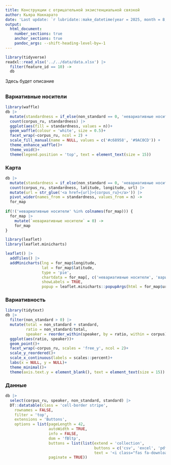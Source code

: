 ```yaml
---
title: Конструкции с отрицательной экзистенциальной связкой
author: Кьяра Наккарато
date: 'Last update: `r lubridate::make_datetime(year = 2025, month = 8, day = 19)`'
output:
  html_document:
    number_sections: true
    anchor_sections: true
    pandoc_args: --shift-heading-level-by=-1
---
```


```r
library(tidyverse)
readxl::read_xlsx('../../data/data.xlsx') |> 
  filter(feature_id == 10) ->
  db
```

Здесь будет описание

##

::: {.panel-tabset}

### Вариативные носители

```r
library(waffle)
db |> 
  mutate(standardness = if_else(non_standard == 0, 'невариативные носители', 'вариативные носители')) |> 
  count(corpus_ru, standardness) |> 
  ggplot(aes(fill = standardness, values = n))+
  geom_waffle(colour = 'white', size = 0.5)+
  facet_wrap(~corpus_ru, ncol = 2) +
  scale_fill_manual(name = NULL, values = c('#c68958', '#9AC0CD')) +
  theme_enhance_waffle()+
  theme_void()+
  theme(legend.position = 'top', text = element_text(size = 15))
```

### Карта

```r
db |> 
  mutate(standardness = if_else(non_standard == 0, 'невариативные носители', 'вариативные носители')) |> 
  count(corpus_ru, standardness, latitude, longitude, url) |> 
  mutate(url = str_glue('<a href={url}>{corpus_ru}</a>')) |> 
  pivot_wider(names_from = standardness, values_from = n) ->
  for_map
  
if(!('невариативные носители' %in% colnames(for_map))) {
  for_map |> 
    mutate(`невариативные носители` = 0) ->
    for_map
}

library(leaflet)
library(leaflet.minicharts)

leaflet() |> 
  addTiles() |> 
  addMinicharts(lng = for_map$longitude, 
                lat = for_map$latitude,
                type = 'pie',
                chartdata = for_map[, c('невариативные носители', 'вариативные носители')],
                showLabels = TRUE,
                popup = leaflet.minicharts::popupArgs(html = for_map$url))
```

### Вариативность

```r
library(tidytext)
db |> 
  filter(non_standard > 0) |> 
  mutate(total = non_standard + standard,
         ratio = non_standard/total,
         speaker = reorder_within(speaker, by = ratio, within = corpus)) |> 
  ggplot(aes(ratio, speaker))+
  geom_point()+
  facet_wrap(~corpus_ru, scales = 'free_y', ncol = 2)+
  scale_y_reordered()+
  scale_x_continuous(labels = scales::percent)+
  labs(x = NULL, y = NULL)+
  theme_minimal()+
  theme(axis.text.y = element_blank(), text = element_text(size = 15))
```

### Данные

```r
db |> 
  select(corpus_ru, speaker, non_standard, standard) |> 
  DT::datatable(class = 'cell-border stripe', 
    rownames = FALSE, 
    filter = 'top', 
    extensions = 'Buttons',
    options = list(pageLength = 42, 
                   autoWidth = TRUE, 
                   info = FALSE,
                   dom = 'fBltp',
                   buttons = list(list(extend = 'collection',
                                       buttons = c('csv', 'excel', 'pdf'),
                                       text = '<i class="fas fa-download"></i>')),
                   paginate = TRUE))
```
:::


